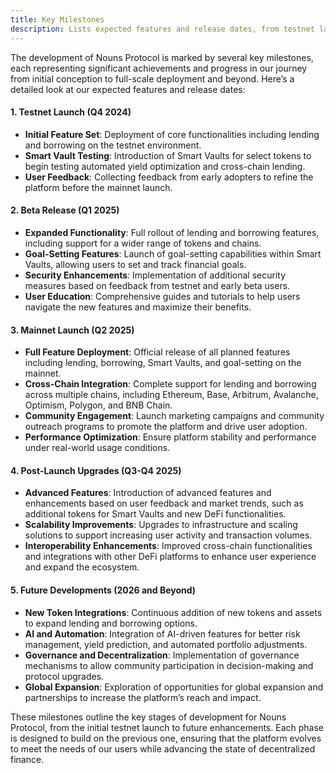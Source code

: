```yaml
---
title: Key Milestones
description: Lists expected features and release dates, from testnet launch to mainnet, and future upgrades.
---
```


The development of Nouns Protocol is marked by several key milestones, each representing significant achievements and progress in our journey from initial conception to full-scale deployment and beyond. Here’s a detailed look at our expected features and release dates:

#### **1. Testnet Launch (Q4 2024)**

- **Initial Feature Set**: Deployment of core functionalities including lending and borrowing on the testnet environment.
- **Smart Vault Testing**: Introduction of Smart Vaults for select tokens to begin testing automated yield optimization and cross-chain lending.
- **User Feedback**: Collecting feedback from early adopters to refine the platform before the mainnet launch.

#### **2. Beta Release (Q1 2025)**

- **Expanded Functionality**: Full rollout of lending and borrowing features, including support for a wider range of tokens and chains.
- **Goal-Setting Features**: Launch of goal-setting capabilities within Smart Vaults, allowing users to set and track financial goals.
- **Security Enhancements**: Implementation of additional security measures based on feedback from testnet and early beta users.
- **User Education**: Comprehensive guides and tutorials to help users navigate the new features and maximize their benefits.

#### **3. Mainnet Launch (Q2 2025)**

- **Full Feature Deployment**: Official release of all planned features including lending, borrowing, Smart Vaults, and goal-setting on the mainnet.
- **Cross-Chain Integration**: Complete support for lending and borrowing across multiple chains, including Ethereum, Base, Arbitrum, Avalanche, Optimism, Polygon, and BNB Chain.
- **Community Engagement**: Launch marketing campaigns and community outreach programs to promote the platform and drive user adoption.
- **Performance Optimization**: Ensure platform stability and performance under real-world usage conditions.

#### **4. Post-Launch Upgrades (Q3-Q4 2025)**

- **Advanced Features**: Introduction of advanced features and enhancements based on user feedback and market trends, such as additional tokens for Smart Vaults and new DeFi functionalities.
- **Scalability Improvements**: Upgrades to infrastructure and scaling solutions to support increasing user activity and transaction volumes.
- **Interoperability Enhancements**: Improved cross-chain functionalities and integrations with other DeFi platforms to enhance user experience and expand the ecosystem.

#### **5. Future Developments (2026 and Beyond)**

- **New Token Integrations**: Continuous addition of new tokens and assets to expand lending and borrowing options.
- **AI and Automation**: Integration of AI-driven features for better risk management, yield prediction, and automated portfolio adjustments.
- **Governance and Decentralization**: Implementation of governance mechanisms to allow community participation in decision-making and protocol upgrades.
- **Global Expansion**: Exploration of opportunities for global expansion and partnerships to increase the platform’s reach and impact.

These milestones outline the key stages of development for Nouns Protocol, from the initial testnet launch to future enhancements. Each phase is designed to build on the previous one, ensuring that the platform evolves to meet the needs of our users while advancing the state of decentralized finance.
